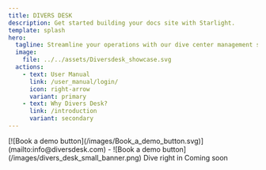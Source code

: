 ```yaml
---
title: DIVERS DESK
description: Get started building your docs site with Starlight.
template: splash
hero:
  tagline: Streamline your operations with our dive center management software
  image:
    file: ../../assets/Diversdesk_showcase.svg
  actions:
    - text: User Manual
      link: /user_manual/login/
      icon: right-arrow
      variant: primary
    - text: Why Divers Desk?
      link: /introduction
	  variant: secondary
---
```



<CardGrid stagger>
    <Card title="Introduction video">
        <YouTube id="https://youtu.be/QUUr5A2rRKw?si=J_Rjg7dSmfYrUWVH" />
    </Card>
    <Card title="Get in touch for a demo or free trial">
       [![Book a demo button](/images/Book_a_demo_button.svg)](mailto:info@diversdesk.com) 
       - ![Book a demo button](/images/divers_desk_small_banner.png)
    </Card>
    <Card title="Frequently Asked Questions">
        Dive right in
    </Card>
    <Card title="Popular articles" icon="open-book">
        Coming soon
    </Card>
</CardGrid>

